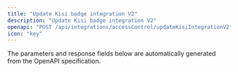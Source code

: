 ```yaml
---
title: "Update Kisi badge integration V2"
description: "Update Kisi badge integration V2"
openapi: "POST /api/integrations/accessControl/updateKisiIntegrationV2"
icon: "key"
---
```


<Note>
The parameters and response fields below are automatically generated from the OpenAPI specification.
</Note>
